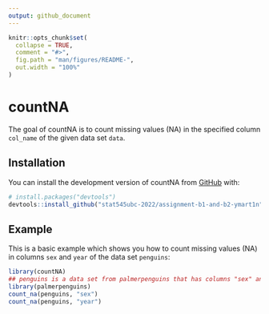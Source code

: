 ```yaml
---
output: github_document
---
```


<!-- README.md is generated from README.Rmd. Please edit that file -->

```r
knitr::opts_chunk$set(
  collapse = TRUE,
  comment = "#>",
  fig.path = "man/figures/README-",
  out.width = "100%"
)
```

# countNA

<!-- badges: start -->
<!-- badges: end -->

The goal of countNA is to count missing values (NA) in the specified column `col_name` of the given data set `data`.

## Installation

You can install the development version of countNA from [GitHub](https://github.com/) with:

```r
# install.packages("devtools")
devtools::install_github("stat545ubc-2022/assignment-b1-and-b2-ymart1n")
```

## Example

This is a basic example which shows you how to count missing values (NA) in columns `sex` and `year` of the data set `penguins`:

```r
library(countNA)
## penguins is a data set from palmerpenguins that has columns "sex" and "year"
library(palmerpenguins)
count_na(penguins, "sex")
count_na(penguins, "year")
```
